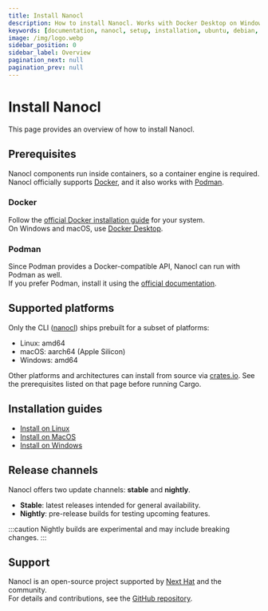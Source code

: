 ```yaml
---
title: Install Nanocl
description: How to install Nanocl. Works with Docker Desktop on Windows, macOS, and Linux.
keywords: [documentation, nanocl, setup, installation, ubuntu, debian, linux, macOS, windows, docker, podman]
image: /img/logo.webp
sidebar_position: 0
sidebar_label: Overview
pagination_next: null
pagination_prev: null
---
```



# Install Nanocl

This page provides an overview of how to install Nanocl.<br/>

## Prerequisites

Nanocl components run inside containers, so a container engine is required.<br/>
Nanocl officially supports [Docker][docker], and it also works with [Podman][podman].

### Docker

Follow the [official Docker installation guide][docker_install] for your system.<br/>
On Windows and macOS, use [Docker Desktop][docker_desktop].

### Podman

Since Podman provides a Docker-compatible API, Nanocl can run with Podman as well.<br/>
If you prefer Podman, install it using the [official documentation][podman_install].

## Supported platforms

Only the CLI ([nanocl][nanocl]) ships prebuilt for a subset of platforms:<br/>

- Linux: amd64
- macOS: aarch64 (Apple Silicon)
- Windows: amd64

Other platforms and architectures can install from source via [crates.io][crates.io]. See the prerequisites listed on that page before running Cargo.

## Installation guides

- [Install on Linux](./linux)
- [Install on MacOS](./macos)
- [Install on Windows](./windows)

## Release channels

Nanocl offers two update channels: **stable** and **nightly**.

* **Stable**: latest releases intended for general availability.
* **Nightly**: pre-release builds for testing upcoming features.

:::caution
Nightly builds are experimental and may include breaking changes.
:::

## Support

Nanocl is an open-source project supported by [Next Hat][next_hat] and the community.<br />
For details and contributions, see the [GitHub repository][git_nanocl].

<License />

[next_hat]: https://next-hat.com
[nanocl]: /references/nanocl/cli/overview
[git_nanocl]: https://github.com/next-hat/nanocl
[docker]: https://www.docker.com/
[docker_install]: https://docs.docker.com/engine/install/
[docker_desktop]: https://docs.docker.com/desktop/
[crates.io]: https://crates.io/crates/nanocl
[podman]: https://podman.io/
[podman_install]: https://podman.io/getting-started/installation
